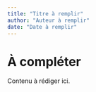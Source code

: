 ```yaml
---
title: "Titre à remplir"
author: "Auteur à remplir"
date: "Date à remplir"
---
```


# À compléter
Contenu à rédiger ici.

